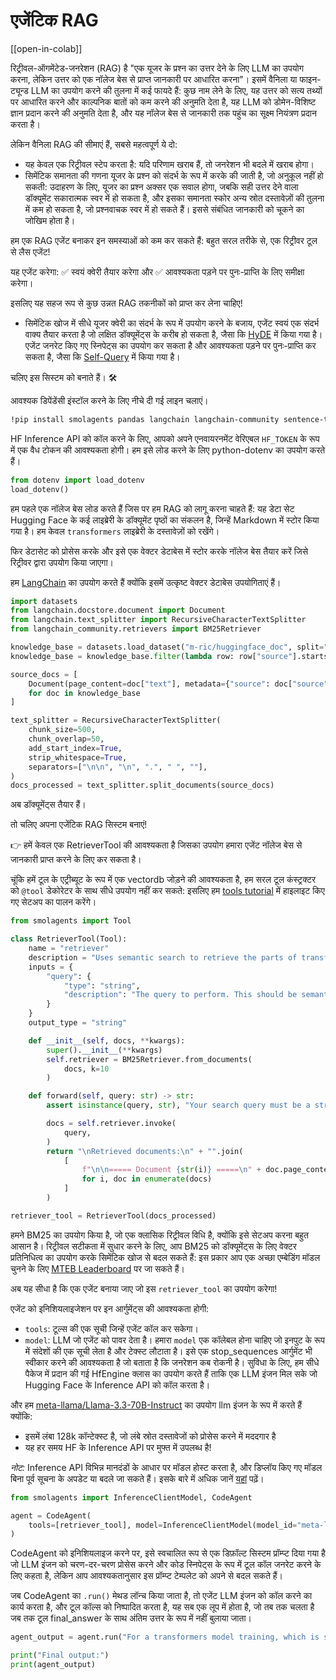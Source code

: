 <!--Copyright 2024 The HuggingFace Team. All rights reserved.

Licensed under the Apache License, Version 2.0 (the "License"); you may not use this file except in compliance with
the License. You may obtain a copy of the License at

http://www.apache.org/licenses/LICENSE-2.0

Unless required by applicable law or agreed to in writing, software distributed under the License is distributed on
an "AS IS" BASIS, WITHOUT WARRANTIES OR CONDITIONS OF ANY KIND, either express or implied. See the License for the
specific language governing permissions and limitations under the License.

⚠️ Note that this file is in Markdown but contain specific syntax for our doc-builder (similar to MDX) that may not be
rendered properly in your Markdown viewer.

-->
# एजेंटिक RAG

[[open-in-colab]]

रिट्रीवल-ऑगमेंटेड-जनरेशन (RAG) है "एक यूजर के प्रश्न का उत्तर देने के लिए LLM का उपयोग करना, लेकिन उत्तर को एक नॉलेज बेस से प्राप्त जानकारी पर आधारित करना"। इसमें वैनिला या फाइन-ट्यून्ड LLM का उपयोग करने की तुलना में कई फायदे हैं: कुछ नाम लेने के लिए, यह उत्तर को सत्य तथ्यों पर आधारित करने और काल्पनिक बातों को कम करने की अनुमति देता है, यह LLM को डोमेन-विशिष्ट ज्ञान प्रदान करने की अनुमति देता है, और यह नॉलेज बेस से जानकारी तक पहुंच का सूक्ष्म नियंत्रण प्रदान करता है।

लेकिन वैनिला RAG की सीमाएं हैं, सबसे महत्वपूर्ण ये दो:
- यह केवल एक रिट्रीवल स्टेप करता है: यदि परिणाम खराब हैं, तो जनरेशन भी बदले में खराब होगा।
- सिमेंटिक समानता की गणना यूजर के प्रश्न को संदर्भ के रूप में करके की जाती है, जो अनुकूल नहीं हो सकती: उदाहरण के लिए, यूजर का प्रश्न अक्सर एक सवाल होगा, जबकि सही उत्तर देने वाला डॉक्यूमेंट सकारात्मक स्वर में हो सकता है, और इसका समानता स्कोर अन्य स्रोत दस्तावेज़ों की तुलना में कम हो सकता है, जो प्रश्नवाचक स्वर में हो सकते हैं। इससे संबंधित जानकारी को चूकने का जोखिम होता है।

हम एक RAG एजेंट बनाकर इन समस्याओं को कम कर सकते हैं: बहुत सरल तरीके से, एक रिट्रीवर टूल से लैस एजेंट!

यह एजेंट करेगा: ✅ स्वयं क्वेरी तैयार करेगा और ✅ आवश्यकता पड़ने पर पुनः-प्राप्ति के लिए समीक्षा करेगा।

इसलिए यह सहज रूप से कुछ उन्नत RAG तकनीकों को प्राप्त कर लेना चाहिए!
- सिमेंटिक खोज में सीधे यूजर क्वेरी का संदर्भ के रूप में उपयोग करने के बजाय, एजेंट स्वयं एक संदर्भ वाक्य तैयार करता है जो लक्षित डॉक्यूमेंट्स के करीब हो सकता है, जैसा कि [HyDE](https://huggingface.co/papers/2212.10496) में किया गया है।
एजेंट जनरेट किए गए स्निपेट्स का उपयोग कर सकता है और आवश्यकता पड़ने पर पुनः-प्राप्ति कर सकता है, जैसा कि [Self-Query](https://docs.llamaindex.ai/en/stable/examples/evaluation/RetryQuery/) में किया गया है।

चलिए इस सिस्टम को बनाते हैं। 🛠️

आवश्यक डिपेंडेंसी इंस्टॉल करने के लिए नीचे दी गई लाइन चलाएं।
```bash
!pip install smolagents pandas langchain langchain-community sentence-transformers rank_bm25 --upgrade -q
```
HF Inference API को कॉल करने के लिए, आपको अपने एनवायरनमेंट वेरिएबल `HF_TOKEN` के रूप में एक वैध टोकन की आवश्यकता होगी।
हम इसे लोड करने के लिए python-dotenv का उपयोग करते हैं।
```py
from dotenv import load_dotenv
load_dotenv()
```

हम पहले एक नॉलेज बेस लोड करते हैं जिस पर हम RAG को लागू करना चाहते हैं: यह डेटा सेट Hugging Face के कई लाइब्रेरी के डॉक्यूमेंट पृष्ठों का संकलन है, जिन्हें Markdown में स्टोर किया गया है। हम केवल `transformers` लाइब्रेरी के दस्तावेज़ों को रखेंगे।

फिर डेटासेट को प्रोसेस करके और इसे एक वेक्टर डेटाबेस में स्टोर करके नॉलेज बेस तैयार करें जिसे रिट्रीवर द्वारा उपयोग किया जाएगा।

हम [LangChain](https://python.langchain.com/docs/introduction/) का उपयोग करते हैं क्योंकि इसमें उत्कृष्ट वेक्टर डेटाबेस उपयोगिताएं हैं।

```py
import datasets
from langchain.docstore.document import Document
from langchain.text_splitter import RecursiveCharacterTextSplitter
from langchain_community.retrievers import BM25Retriever

knowledge_base = datasets.load_dataset("m-ric/huggingface_doc", split="train")
knowledge_base = knowledge_base.filter(lambda row: row["source"].startswith("huggingface/transformers"))

source_docs = [
    Document(page_content=doc["text"], metadata={"source": doc["source"].split("/")[1]})
    for doc in knowledge_base
]

text_splitter = RecursiveCharacterTextSplitter(
    chunk_size=500,
    chunk_overlap=50,
    add_start_index=True,
    strip_whitespace=True,
    separators=["\n\n", "\n", ".", " ", ""],
)
docs_processed = text_splitter.split_documents(source_docs)
```

अब डॉक्यूमेंट्स तैयार हैं।

तो चलिए अपना एजेंटिक RAG सिस्टम बनाएं!

👉 हमें केवल एक RetrieverTool की आवश्यकता है जिसका उपयोग हमारा एजेंट नॉलेज बेस से जानकारी प्राप्त करने के लिए कर सकता है।

चूंकि हमें टूल के एट्रीब्यूट के रूप में एक vectordb जोड़ने की आवश्यकता है, हम सरल टूल कंस्ट्रक्टर को `@tool` डेकोरेटर के साथ सीधे उपयोग नहीं कर सकते: इसलिए हम [tools tutorial](../tutorials/tools) में हाइलाइट किए गए सेटअप का पालन करेंगे।

```py
from smolagents import Tool

class RetrieverTool(Tool):
    name = "retriever"
    description = "Uses semantic search to retrieve the parts of transformers documentation that could be most relevant to answer your query."
    inputs = {
        "query": {
            "type": "string",
            "description": "The query to perform. This should be semantically close to your target documents. Use the affirmative form rather than a question.",
        }
    }
    output_type = "string"

    def __init__(self, docs, **kwargs):
        super().__init__(**kwargs)
        self.retriever = BM25Retriever.from_documents(
            docs, k=10
        )

    def forward(self, query: str) -> str:
        assert isinstance(query, str), "Your search query must be a string"

        docs = self.retriever.invoke(
            query,
        )
        return "\nRetrieved documents:\n" + "".join(
            [
                f"\n\n===== Document {str(i)} =====\n" + doc.page_content
                for i, doc in enumerate(docs)
            ]
        )

retriever_tool = RetrieverTool(docs_processed)
```
हमने BM25 का उपयोग किया है, जो एक क्लासिक रिट्रीवल विधि है,  क्योंकि इसे सेटअप करना बहुत आसान है।
रिट्रीवल सटीकता में सुधार करने के लिए, आप BM25 को डॉक्यूमेंट्स के लिए वेक्टर प्रतिनिधित्व का उपयोग करके सिमेंटिक खोज से बदल सकते हैं: इस प्रकार आप एक अच्छा एम्बेडिंग मॉडल चुनने के लिए [MTEB Leaderboard](https://huggingface.co/spaces/mteb/leaderboard) पर जा सकते हैं।

अब यह सीधा है कि एक एजेंट बनाया जाए जो इस `retriever_tool` का उपयोग करेगा!


एजेंट को इनिशियलाइजेशन पर इन आर्गुमेंट्स की आवश्यकता होगी:
- `tools`: टूल्स की एक सूची जिन्हें एजेंट कॉल कर सकेगा।
- `model`: LLM जो एजेंट को पावर देता है।
हमारा `model` एक कॉलेबल होना चाहिए जो इनपुट के रूप में संदेशों की एक सूची लेता है और टेक्स्ट लौटाता है। इसे एक stop_sequences आर्गुमेंट भी स्वीकार करने की आवश्यकता है जो बताता है कि जनरेशन कब रोकनी है। सुविधा के लिए, हम सीधे पैकेज में प्रदान की गई HfEngine क्लास का उपयोग करते हैं ताकि एक LLM इंजन मिल सके जो Hugging Face के Inference API को कॉल करता है।

और हम [meta-llama/Llama-3.3-70B-Instruct](meta-llama/Llama-3.3-70B-Instruct) का उपयोग llm इंजन के रूप में करते हैं क्योंकि:
- इसमें लंबा 128k कॉन्टेक्स्ट है, जो लंबे स्रोत दस्तावेजों को प्रोसेस करने में मददगार है
- यह हर समय HF के Inference API पर मुफ्त में उपलब्ध है!

_नोट:_ Inference API विभिन्न मानदंडों के आधार पर मॉडल होस्ट करता है, और डिप्लॉय किए गए मॉडल बिना पूर्व सूचना के अपडेट या बदले जा सकते हैं। इसके बारे में अधिक जानें [यहां](https://huggingface.co/docs/api-inference/supported-models) पढ़ें।

```py
from smolagents import InferenceClientModel, CodeAgent

agent = CodeAgent(
    tools=[retriever_tool], model=InferenceClientModel(model_id="meta-llama/Llama-3.3-70B-Instruct"), max_steps=4, verbosity_level=2
)
```

CodeAgent को इनिशियलाइज करने पर, इसे स्वचालित रूप से एक डिफ़ॉल्ट सिस्टम प्रॉम्प्ट दिया गया है जो LLM इंजन को चरण-दर-चरण प्रोसेस करने और कोड स्निपेट्स के रूप में टूल कॉल जनरेट करने के लिए कहता है, लेकिन आप आवश्यकतानुसार इस प्रॉम्प्ट टेम्पलेट को अपने से बदल सकते हैं।

जब CodeAgent का `.run()` मेथड लॉन्च किया जाता है, तो एजेंट LLM इंजन को कॉल करने का कार्य करता है, और टूल कॉल्स को निष्पादित करता है, यह सब एक लूप में होता है, जो तब तक चलता है जब तक टूल final_answer के साथ अंतिम उत्तर के रूप में नहीं बुलाया जाता।

```py
agent_output = agent.run("For a transformers model training, which is slower, the forward or the backward pass?")

print("Final output:")
print(agent_output)
```


